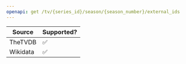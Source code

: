 ---
openapi: get /tv/{series_id}/season/{season_number}/external_ids
---

| Source    | Supported? |
|-----------|------------|
| TheTVDB   | ✅         |
| Wikidata  | ✅         |